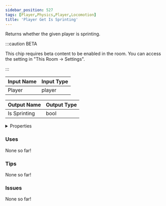 ```yaml
---
sidebar_position: 527
tags: [Player,Physics,Player,Locomotion]
title: 'Player Get Is Sprinting'
---
```


Returns whether the given player is sprinting.

:::caution BETA

This chip requires beta content to be enabled in the room. You can access the setting in "This Room -> Settings".

:::


<EsbSvg />

| Input Name | Input Type |
|-----------|-----------|
| Player | player |

| Output Name | Output Type |
|-----------|-----------|
| Is Sprinting | bool |


<details>
  <summary>Properties</summary>
  <div>
    <div>
    <table>
      <thead>
        <tr>
          <th>Is beta required?</th>
          <th>✅</th>
        </tr>
        <tr>
          <th>Is this chip a trolling risk?</th>
          <th>❌</th>
        </tr>
        <tr>
          <th>Is this chip a role assignment risk?</th>
          <th>❌</th>
        </tr>
        <tr>
          <th>Chip UUID</th>
          <th>52544269-fc72-4b7e-97eb-23d9b84af1e2</th>
        </tr>
      </thead>
    </table>
    </div>
  </div>
</details>

### Uses

None so far!

### Tips

None so far!

### Issues

None so far!